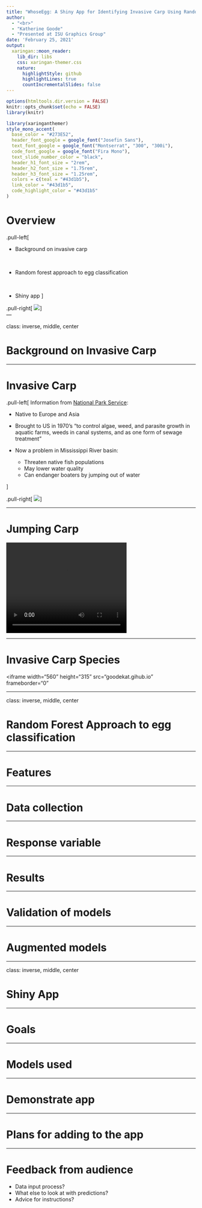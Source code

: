 ```yaml
---
title: "WhoseEgg: A Shiny App for Identifying Invasive Carp Using Random Forests and Fish Egg Characteristics"  
author: 
  - "<br>"
  - "Katherine Goode"
  - "Presented at ISU Graphics Group"
date: 'February 25, 2021'
output:
  xaringan::moon_reader:
    lib_dir: libs
    css: xaringan-themer.css
    nature:
      highlightStyle: github
      highlightLines: true
      countIncrementalSlides: false
---
```


```r
options(htmltools.dir.version = FALSE)
knitr::opts_chunk$set(echo = FALSE)
library(knitr)
```

```r
library(xaringanthemer)
style_mono_accent(
  base_color = "#273E52",
  header_font_google = google_font("Josefin Sans"),
  text_font_google = google_font("Montserrat", "300", "300i"),
  code_font_google = google_font("Fira Mono"),
  text_slide_number_color = "black",
  header_h1_font_size = "2rem",
  header_h2_font_size = "1.75rem",
  header_h3_font_size = "1.25rem",
  colors = c(teal = "#43d1b5"), 
  link_color = "#43d1b5", 
  code_highlight_color = "#43d1b5"
)
```

# Overview

.pull-left[
<br>

- Background on invasive carp

<br>

- Random forest approach to egg classification

<br>

- Shiny app
]

.pull-right[
![](figures/fishy.gif)
]      
---

class: inverse, middle, center

# Background on Invasive Carp

---

# Invasive Carp

.pull-left[
Information from [National Park Service](https://www.nps.gov/miss/learn/nature/ascarpover.htm): 

- Native to Europe and Asia

- Brought to US in 1970's "to control algae, weed, and parasite growth in aquatic farms, weeds in canal systems, and as one form of sewage treatment"

- Now a problem in Mississippi River basin:

  - Threaten native fish populations
  - May lower water quality
  - Can endanger boaters by jumping out of water
  
]

.pull-right[
![](figures/carp.jpg)
]

---

# Jumping Carp

<video width="320" height="240">
<source src="figures/jumping-carp.mp4" type="video/mp4">
</video>

---

# Invasive Carp Species

<iframe width="560" height="315" src="goodekat.gihub.io" frameborder="0" </iframe>

---

class: inverse, middle, center

# Random Forest Approach to egg classification

---

# Features

---

# Data collection

---

# Response variable

---

# Results

---

# Validation of models

---

# Augmented models
  
---

class: inverse, middle, center

# Shiny App

---

# Goals

---

# Models used

---

# Demonstrate app

---

# Plans for adding to the app

---

# Feedback from audience

- Data input process?
- What else to look at with predictions?
- Advice for instructions?
